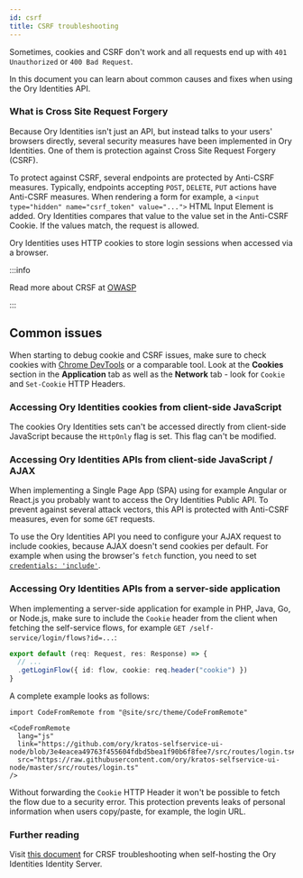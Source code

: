 ```yaml
---
id: csrf
title: CSRF troubleshooting
---
```


Sometimes, cookies and CSRF don't work and all requests end up with `401 Unauthorized` or `400 Bad Request`.

In this document you can learn about common causes and fixes when using the Ory Identities API.

### What is Cross Site Request Forgery

Because Ory Identities isn't just an API, but instead talks to your users' browsers directly, several security measures have been
implemented in Ory Identities. One of them is protection against Cross Site Request Forgery (CSRF).

To protect against CSRF, several endpoints are protected by Anti-CSRF measures. Typically, endpoints accepting `POST`, `DELETE`,
`PUT` actions have Anti-CSRF measures. When rendering a form for example, a `<input type="hidden" name="csrf_token" value="...">`
HTML Input Element is added. Ory Identities compares that value to the value set in the Anti-CSRF Cookie. If the values match, the
request is allowed.

Ory Identities uses HTTP cookies to store login sessions when accessed via a browser.

:::info

Read more about CRSF at [OWASP](https://owasp.org/www-community/attacks/csrf)

:::

## Common issues

When starting to debug cookie and CSRF issues, make sure to check cookies with
[Chrome DevTools](https://developer.chrome.com/docs/devtools/) or a comparable tool. Look at the **Cookies** section in the
**Application** tab as well as the **Network** tab - look for `Cookie` and `Set-Cookie` HTTP Headers.

### Accessing Ory Identities cookies from client-side JavaScript

The cookies Ory Identities sets can't be accessed directly from client-side JavaScript because the `HttpOnly` flag is set. This
flag can't be modified.

### Accessing Ory Identities APIs from client-side JavaScript / AJAX

When implementing a Single Page App (SPA) using for example Angular or React.js you probably want to access the Ory Identities
Public API. To prevent against several attack vectors, this API is protected with Anti-CSRF measures, even for some `GET`
requests.

To use the Ory Identities API you need to configure your AJAX request to include cookies, because AJAX doesn't send cookies per
default. For example when using the browser's `fetch` function, you need to set
[`credentials: 'include'`](https://developer.mozilla.org/en-US/docs/Web/API/WindowOrWorkerGlobalScope/fetch#Parameters).

### Accessing Ory Identities APIs from a server-side application

When implementing a server-side application for example in PHP, Java, Go, or Node.js, make sure to include the `Cookie` header
from the client when fetching the self-service flows, for example `GET /self-service/login/flows?id=...`:

```ts
export default (req: Request, res: Response) => {
  // ...
  .getLoginFlow({ id: flow, cookie: req.header("cookie") })
}
```

A complete example looks as follows:

```mdx-code-block
import CodeFromRemote from "@site/src/theme/CodeFromRemote"

<CodeFromRemote
  lang="js"
  link="https://github.com/ory/kratos-selfservice-ui-node/blob/3e4eacea49763f455604fdbd5bea1f90b6f8fee7/src/routes/login.ts#L66"
  src="https://raw.githubusercontent.com/ory/kratos-selfservice-ui-node/master/src/routes/login.ts"
/>
```

Without forwarding the `Cookie` HTTP Header it won't be possible to fetch the flow due to a security error. This protection
prevents leaks of personal information when users copy/paste, for example, the login URL.

### Further reading

Visit [this document](../kratos/debug/csrf.mdx) for CRSF troubleshooting when self-hosting the Ory Identities Identity Server.
